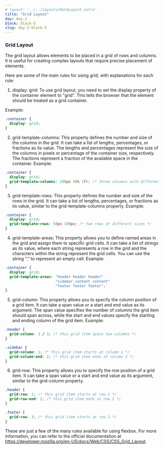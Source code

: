 ```yaml
---
# layout: '../../layouts/NoteLayout.astro'
title: "Grid Layout"
day: day-2
block: block-5
slug: day-2-block-5
---
```


### Grid Layout

The grid layout allows elements to be placed in a grid of rows and columns. It is useful for creating complex layouts that require precise placement of elements.

Here are some of the main rules for using grid, with explanations for each rule:

1. display: grid: To use grid layout, you need to set the display property of the container element to "grid". This tells the browser that the element should be treated as a grid container.

Example:

```css
.container {
  display: grid;
}

```

2. grid-template-columns: This property defines the number and size of the columns in the grid. It can take a list of lengths, percentages, or fractions as its value. The lengths and percentages represent the size of the columns in pixels or percentage of the container size, respectively. The fractions represent a fraction of the available space in the container.
Example:

```css
.container {
  display: grid;
  grid-template-columns: 200px 50% 1fr; /* three columns with different sizes */
}
```

3. grid-template-rows: This property defines the number and size of the rows in the grid. It can take a list of lengths, percentages, or fractions as its value, similar to the grid-template-columns property.
Example:

```css
.container {
  display: grid;
  grid-template-rows: 50px 100px; /* two rows of different sizes */
}

```

4. grid-template-areas: This property allows you to define named areas in the grid and assign them to specific grid cells. It can take a list of strings as its value, where each string represents a row in the grid and the characters within the string represent the grid cells. You can use the string "." to represent an empty cell.
Example:

```css
.container {
  display: grid;
  grid-template-areas: "header header header"
                       "sidebar content content"
                       "footer footer footer";
}


```

5. grid-column: This property allows you to specify the column position of a grid item. It can take a span value or a start and end value as its argument. The span value specifies the number of columns the grid item should span across, while the start and end values specify the starting and ending column of the grid item.
Example:

```css
.header {
  grid-column: 1 / 3; /* this grid item spans two columns */
}

.sidebar {
  grid-column: 1; /* this grid item starts at column 1 */
  grid-column-end: 2; /* this grid item ends at column 2 */
}

```

6. grid-row: This property allows you to specify the row position of a grid item. It can take a span value or a start and end value as its argument, similar to the grid-column property.

```css
.header {
  grid-row: 1; /* this grid item starts at row 1 */
  grid-row-end: 2; /* this grid item ends at row 2 */
}

.footer {
  grid-row: 3; /* this grid item starts at row 3 */
}

```

These are just a few of the many rules available for using flexbox. For more information, you can refer to the official documentation at https://developer.mozilla.org/en-US/docs/Web/CSS/CSS_Grid_Layout.
